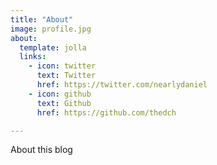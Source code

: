 ```yaml
---
title: "About"
image: profile.jpg
about:
  template: jolla
  links:
    - icon: twitter
      text: Twitter
      href: https://twitter.com/nearlydaniel
    - icon: github
      text: Github
      href: https://github.com/thedch

---
```


About this blog
